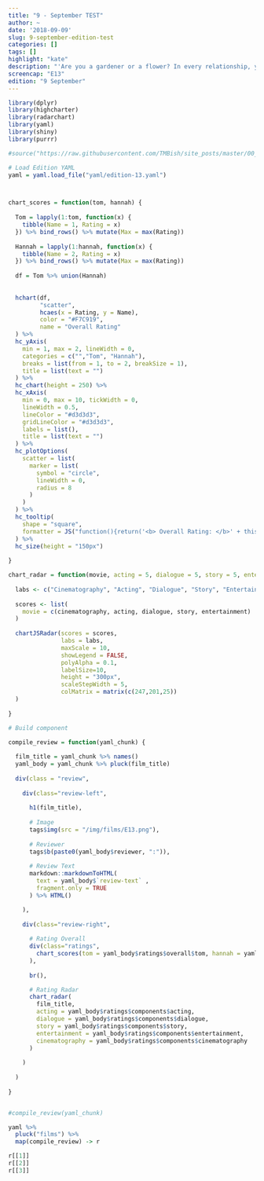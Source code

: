 ```yaml
---
title: "9 - September TEST"
author: ~
date: '2018-09-09'
slug: 9-september-edition-test
categories: []
tags: []
highlight: "kate"
description: "'Are you a gardener or a flower? In every relationship, you're either a gardener or a flower. I'm a gardener that wants to be a flower, how fucked up am I?' - LaVona"
screencap: "E13"
edition: "9 September"
---
```


```r
library(dplyr)
library(highcharter)
library(radarchart)
library(yaml)
library(shiny)
library(purrr)

#source("https://raw.githubusercontent.com/TMBish/site_posts/master/00_utilities/film-review-utils.R")

# Load Edition YAML
yaml = yaml.load_file("yaml/edition-13.yaml")



chart_scores = function(tom, hannah) {
  
  Tom = lapply(1:tom, function(x) {
    tibble(Name = 1, Rating = x)
  }) %>% bind_rows() %>% mutate(Max = max(Rating))
  
  Hannah = lapply(1:hannah, function(x) {
    tibble(Name = 2, Rating = x)
  }) %>% bind_rows() %>% mutate(Max = max(Rating))
  
  df = Tom %>% union(Hannah)
  
  
  hchart(df,
         "scatter", 
         hcaes(x = Rating, y = Name), 
         color = "#F7C919",
         name = "Overall Rating"
  ) %>%
  hc_yAxis(
    min = 1, max = 2, lineWidth = 0,
    categories = c("","Tom", "Hannah"),
    breaks = list(from = 1, to = 2, breakSize = 1),
    title = list(text = "")
  ) %>% 
  hc_chart(height = 250) %>%
  hc_xAxis(
    min = 0, max = 10, tickWidth = 0,
    lineWidth = 0.5, 
    lineColor = "#d3d3d3",
    gridLineColor = "#d3d3d3",
    labels = list(),
    title = list(text = "")
  ) %>%
  hc_plotOptions(
    scatter = list(
      marker = list(
        symbol = "circle",
        lineWidth = 0,
        radius = 8
      )
    )
  ) %>%
  hc_tooltip(
    shape = "square",
    formatter = JS("function(){return('<b> Overall Rating: </b>' + this.point.Max + '/10')}")
  ) %>%
  hc_size(height = "150px")
  
}

chart_radar = function(movie, acting = 5, dialogue = 5, story = 5, entertainment = 5, cinematography = 5) {
  
  labs <- c("Cinematography", "Acting", "Dialogue", "Story", "Entertainment")
  
  scores <- list(
    movie = c(cinematography, acting, dialogue, story, entertainment)
  )
  
  chartJSRadar(scores = scores,
               labs = labs,
               maxScale = 10,
               showLegend = FALSE,
               polyAlpha = 0.1,
               labelSize=10, 
               height = "300px",
               scaleStepWidth = 5,
               colMatrix = matrix(c(247,201,25))
  )
  
}

# Build component

compile_review = function(yaml_chunk) {
  
  film_title = yaml_chunk %>% names()
  yaml_body = yaml_chunk %>% pluck(film_title)
  
  div(class = "review",
    
    div(class="review-left",
      
      h1(film_title),
           
      # Image
      tags$img(src = "/img/films/E13.png"),
      
      # Reviewer
      tags$b(paste0(yaml_body$reviewer, ":")),
      
      # Review Text
      markdown::markdownToHTML(
        text = yaml_body$`review-text` , 
        fragment.only = TRUE
      ) %>% HTML()

    ),
    
    div(class="review-right",
        
      # Rating Overall
      div(class="ratings",
        chart_scores(tom = yaml_body$ratings$overall$tom, hannah = yaml_body$ratings$overall$hannah)
      ),
      
      br(),

      # Rating Radar
      chart_radar(
        film_title, 
        acting = yaml_body$ratings$components$acting, 
        dialogue = yaml_body$ratings$components$dialogue, 
        story = yaml_body$ratings$components$story, 
        entertainment = yaml_body$ratings$components$entertainment, 
        cinematography = yaml_body$ratings$components$cinematography
      )
      
    )
    
  )
  
}


#compile_review(yaml_chunk)

yaml %>%
  pluck("films") %>%
  map(compile_review) -> r

r[[1]]
r[[2]]
r[[3]]
```